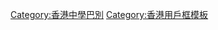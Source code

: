 {{Userbox
  |border-c = #B8860B
  |border-s = 2
  |id-c     = #FFFFFF
  |id-s     = 10
  |id-fc    = #DAA520
  |info-c   = #DAA520
  |info-s   = 10
  |info-fc  = #000000
  |id       = 百周年<br>PLKCLSCMC
  |info     = 這個用戶是'''[[保良局百周年李兆忠紀念中學]]'''的教職員、校友或學生。
}}<includeonly>
[[Category:保良局百周年李兆忠紀念中學維基人|{{PAGENAME}}]]</includeonly>
<noinclude>
[[Category:香港中學巴別]]
[[Category:香港用戶框模板]]
</noinclude>